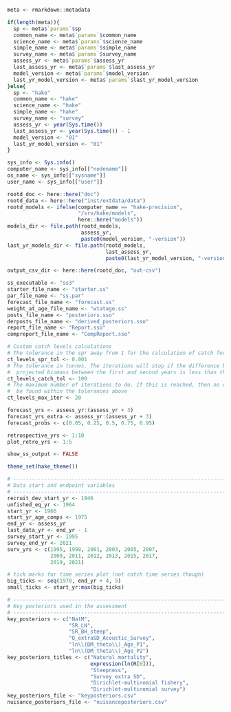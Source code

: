 ```r

meta <- rmarkdown::metadata

if(length(meta)){
  sp <- meta$`params`$sp
  common_name <- meta$`params`$common_name
  science_name <- meta$`params`$science_name
  simple_name <- meta$`params`$simple_name
  survey_name <- meta$`params`$survey_name
  assess_yr <- meta$`params`$assess_yr
  last_assess_yr <- meta$`params`$last_assess_yr
  model_version <- meta$`params`$model_version
  last_yr_model_version <- meta$`params`$last_yr_model_version
}else{
  sp <- "hake"
  common_name <- "hake"
  science_name <- "hake"
  simple_name <- "hake"
  survey_name <- "survey"
  assess_yr <- year(Sys.time())
  last_assess_yr <- year(Sys.time()) - 1
  model_version <- "01"
  last_yr_model_version <- "01"
}

sys_info <- Sys.info()
computer_name <- sys_info[["nodename"]]
os_name <- sys_info[["sysname"]]
user_name <- sys_info[["user"]]

rootd_doc <- here::here("doc")
rootd_data <- here::here("inst/extdata/data")
rootd_models <- ifelse(computer_name == "hake-precision",
                       "/srv/hake/models",
                       here::here("models"))
models_dir <- file.path(rootd_models,
                        assess_yr,
                        paste0(model_version, "-version"))
last_yr_models_dir <- file.path(rootd_models,
                                last_assess_yr,
                                paste0(last_yr_model_version, "-version"))

output_csv_dir <- here::here(rootd_doc, "out-csv")

ss_executable <- "ss3"
starter_file_name <- "starter.ss"
par_file_name <- "ss.par"
forecast_file_name <- "forecast.ss"
weight_at_age_file_name <- "wtatage.ss"
posts_file_name <- "posteriors.sso"
derposts_file_name <- "derived_posteriors.sso"
report_file_name <- "Report.sso"
compreport_file_name <- "CompReport.sso"

# Custom catch levels calculations
# The tolerance in the spr away from 1 for the calculation of catch for SPR = 1
ct_levels_spr_tol <- 0.001
# The tolerance in tonnes. The iterations will stop if the difference between the
#  projected biomass between the first and second years is less than this
ct_levels_catch_tol <- 100
# The maximum number of iterations to do. If this is reached, then no catch value could
#  be found within the tolerances above
ct_levels_max_iter <- 20

forecast_yrs <- assess_yr:(assess_yr + 3)
forecast_yrs_extra <- assess_yr:(assess_yr + 3)
forecast_probs <- c(0.05, 0.25, 0.5, 0.75, 0.95)

retrospective_yrs <- 1:10
plot_retro_yrs <- 1:5

show_ss_output <- FALSE

theme_set(hake_theme())

# -----------------------------------------------------------------------------
# Data start and endpoint variables
# -----------------------------------------------------------------------------
recruit_dev_start_yr <- 1946
unfished_eq_yr <- 1964
start_yr <- 1966
start_yr_age_comps <- 1975
end_yr <- assess_yr
last_data_yr <- end_yr - 1
survey_start_yr <- 1995
survey_end_yr <- 2021
surv_yrs <- c(1995, 1998, 2001, 2003, 2005, 2007,
              2009, 2011, 2012, 2013, 2015, 2017,
              2019, 2021)

# tick marks for time series plot (not catch time series though)
big_ticks <- seq(1970, end_yr + 4, 5)
small_ticks <- start_yr:max(big_ticks)

# -----------------------------------------------------------------------------
# Key posteriors used in the assessment
# -----------------------------------------------------------------------------
key_posteriors <- c("NatM",
                    "SR_LN",
                    "SR_BH_steep",
                    "Q_extraSD_Acoustic_Survey",
                    "ln\\(DM_theta\\)_Age_P1",
                    "ln\\(DM_theta\\)_Age_P2")
key_posteriors_titles <- c("Natural mortality",
                           expression(ln(R[0])),
                           "Steepness",
                           "Survey extra SD",
                           "Dirichlet-multinomial fishery",
                           "Dirichlet-multinomial survey")
key_posteriors_file <- "keyposteriors.csv"
nuisance_posteriors_file <- "nuisanceposteriors.csv"
```
